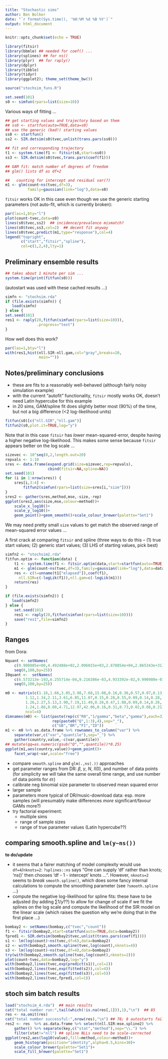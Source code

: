 ```yaml
---
title: "Stochastic sims"
author: Ben Bolker
date: "`r format(Sys.time(), '%H:%M %d %B %Y')`"
output: html_document
---
```


```r
knitr::opts_chunk$set(echo = TRUE)
```

```r
library(fitsir)
library(bbmle) ## needed for coef() ...
library(splines) ## for ns()
library(plyr)  ## for raply()
library(dplyr)
library(tibble)
library(tidyr)
library(ggplot2); theme_set(theme_bw())
```

```r
source("stochsim_funs.R")
```

```r
set.seed(101)
s0 <- simfun(rpars=list(size=10))
```


Various ways of fitting ...
```r
## get starting values and trajectory based on them
## ss0 <- startfun(auto=TRUE,data=s0)
## use the generic (bad!) starting values
ss0 <- startfun()
ss2 <- SIR.detsim(s0$tvec,unlist(trans.pars(ss0)))

## fit and corresponding trajectory
t1 <- system.time(f1 <- fitsir(s0,start=ss0))
ss3 <- SIR.detsim(s0$tvec,trans.pars(coef(f1)))

## GAM fit: match number of degrees of freedom
## glm() lists df as df+2 

##   counting for intercept and residual var(?)
m1 <- glm(count~ns(tvec,df=3),
          family=gaussian(link="log"),data=s0)
```

`fitsir` works OK in this case even though we use the
generic starting parameters (not auto-fit, which is currently
broken):
```r
par(las=1,bty="l")
plot(count~tvec,data=s0)
lines(s0$tvec,ss2)  ## incidence/prevalence mismatch?
lines(s0$tvec,ss3,col=2)  ## decent fit anyway
lines(s0$tvec,predict(m1,type="response"),col=4)
legend("topright",
       c("start","fitsir","spline"),
       col=c(1,2,4),lty=1)
```


## Preliminary ensemble results

```r
## takes about 1 minute per sim ...
system.time(print(fitfun(s0)))
```
(autostart was used with these cached results ...)

```r
simfn <- "stochsim.rda"
if (file.exists(simfn)) {
   load(simfn)
} else {
set.seed(101)
res1 <- raply(20,fitfun(simfun(rpars=list(size=10))),
              .progress="text")
}
```

How well does this work?

```r
par(las=1,bty="l")
with(res1,hist(nll.SIR-nll.gam,col="gray",breaks=20,
               main=""))
```

## Notes/preliminary conclusions

- these are fits to a reasonably well-behaved (although fairly noisy simulation example)
- with the current "autofit" functionality, `fitsir` mostly works OK, doesn't need Latin hypercube for this example
- in 20 sims, GAM/spline fit does slightly better most (90%) of the time, but not a big difference (<2 log-likelihood units)

```r
fitfun(s0)[c("nll.SIR","nll.gam")]
fitfun2(s0,plot.it=TRUE,log="y")
```

Note that in this case `fitsir` has *lower* mean-squared-error, despite having a higher negative log-likelihood. This makes some sense because `fitsir` appears better on the log scale ...

```r
sizevec <- 10^seq(0,2,length.out=20)
repvals <- 1:10
sres <- data.frame(expand.grid(size=sizevec,rep=repvals),
                   cbind(fitsir=NA,spline=NA))
set.seed(101)
for (i in 1:nrow(sres)) {
    sres[i,3:4] <- 
        fitfun2(simfun(rpars=list(size=sres[i,"size"])))
}
sres2 <- gather(sres,method,mse,-size,-rep)
ggplot(sres2,aes(size,mse,colour=method))+
    scale_x_log10()+
    scale_y_log10()+
    geom_point()+geom_smooth()+scale_colour_brewer(palette="Set1")
```

We may need pretty small `size` values to get match the observed range of mean-squared error values ...

A first crack at comparing `fitsir` and spline (three ways to do this -- (1) true start values; (2) generic start values; (3) LHS of starting values, pick best)

```r
simfn2 <- "stochsim2.rda"
fitfun.optim <- function(data) {
    t1 <- system.time(f1 <- fitsir.optim(data,start=startfun(auto=TRUE,data=data)))
    m1 <- glm(count~ns(tvec,df=3),family=gaussian(link="log"),data=data)
    res <- c(t=unname(t1["elapsed"]),coef(f1),
      nll.SIR=c(-logLik(f1)),nll.gam=c(-logLik(m1)))
    return(res)
}

if (file.exists(simfn2)) {
   load(simfn2)
} else {
    set.seed(101)
    res1 <- raply(20,fitfun(simfun(rpars=list(size=10))))
    save("res1",file=simfn2)
}
```

## Ranges

from Dora:

```r
Nquant <- setNames(
    c(9.908985e+00,4.492488e+02,2.096015e+03,2.878854e+04,2.865343e+31),
    seq(0,100,by=25))
I0quant <-  setNames(
    c(6.573213e-193,6.255714e-04,9.216386e-03,4.933392e-02,9.990980e-01),
    seq(0,100,by=25))

m0 <- matrix(c(1.16,1.66,3.85,3.98,7.68,15.08,0.16,0.36,0.57,0.07,0.13,0.25,
         1.12,1.34,2.11,3.61,6.85,11.07,0.15,0.28,0.55,0.09,0.14,0.28,
         1.26,2.27,5.13,3.90,7.19,11.49,0.26,0.47,1.08,0.09,0.14,0.26,
         1.24,1.88,8.60,4.71,12.97,42.06,0.16,0.31,0.73,0.02,0.08,0.21),
         ncol=4)
dimnames(m0) <- list(paste(rep(c("R0","1/gamma","beta","gamma"),each=3),
                     rep(paste0("Q",1:3),4),sep="_"),
                     c("GB","BR","FI","ID"))
m1 <- m0 %>% as.data.frame %>% rownames_to_column("var") %>%
    separate(var,c("var","quantile"),sep="_") %>%
    gather(country,value,-c(var,quantile))
## mutate(qq=as.numeric(gsub("Q","",quantile))*0.25)
ggplot(m1,aes(country,value))+geom_point()+
    facet_wrap(~var,scale="free")
```

- compare `smooth.spline` and `glm(.,ns(.))` approaches
- get parameter ranges from DR: $\beta$, $\gamma$, $N$, $I(0)$, and number of data points (for simplicity we will take the same overall time range, and use number of data points for `dt`)
- calibrate neg binomial size parameter to observed mean squared error
- larger sample
- parameters more typical of DR/music-download data: esp. more samples (will presumably make differences *more* significant/favour GAMs more?)
- try factorial experiment:
    - multiple sims
    - range of sample sizes
    - range of true parameter values (Latin hypercube??)

## comparing smooth.spline and `lm(y~ns())`

**to do/update**

- it seems that a fairer matching of model complexity would use `df=4`/`nknots=2`: `?splines::ns` says "One can supply ‘df’ rather than knots; ‘ns()’ then chooses ‘df - 1 - intercept’ knots ...". However, `nknots=2` seems to *break* `smooth.spline()`, which does some fancy internal calculations to compute the smoothing parameter (see `?smooth.spline` ...)
- compute the negative log-likelihood for spline fits: these have to be adjusted (by adding $\sum 1/y$??) to allow for change of scale if we fit the splines on the log scale and compute the likelihood of the SIR model on the linear scale (which raises the question why we're doing that in the first place ...)

```r
bombay2 <- setNames(bombay,c("tvec","count"))
f1 <- fitsir(bombay2,start=startfun(auto=TRUE,data=bombay2))
fpred1 <- SIR.detsim(bombay2$tvec,unlist(trans.pars(coef(f1))))
s1 <- lm(log(count)~ns(tvec,df=6),data=bombay2)
s2 <- with(bombay2,smooth.spline(tvec,log(count),nknots=4))
s3 <- lm(log(count)~ns(tvec,df=4),data=bombay2)
try(with(bombay2,smooth.spline(tvec,log(count),nknots=2)))
plot(count~tvec,data=bombay2,log="y")
with(bombay2,lines(tvec,exp(predict(s1)),col=2))
with(bombay2,lines(tvec,exp(fitted(s2)),col=4))
with(bombay2,lines(tvec,exp(fitted(s3)),col=5))
with(bombay2,lines(tvec,fpred1,col=1))
```

## stoch sim batch results

```r
load("stochsim_4.rda")  ## main results
cat("total number run:",tail(which(!is.na(res[,1])),1),"\n")  ## 85
res <- na.omit(res)
cat("total number successful:",nrow(res),"\n") ## 78; 8 autostarts failed
res2 <- res  %>% as.data.frame %>% select(nll.SIR:mse.spline2) %>%
    gather() %>% separate(key,c("stat","method"),sep="\\.") %>%
    filter(stat!="nll") ## spline NLLs need to be scale-corrected
ggplot(res2,aes(log10(value),fill=method,colour=method))+
    geom_histogram(position="identity",alpha=0.5,bins=30)+
    scale_colour_brewer(palette="Set1")+
    scale_fill_brewer(palette="Set1")
```
